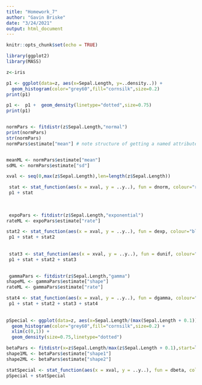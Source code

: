 ```yaml
---
title: "Homework_7"
author: "Gavin Briske"
date: "3/24/2021"
output: html_document
---
```


```r
knitr::opts_chunk$set(echo = TRUE)

library(ggplot2) 
library(MASS) 

```


```r

z<-iris

p1 <- ggplot(data=z, aes(x=Sepal.Length, y=..density..)) +
  geom_histogram(color="grey60",fill="cornsilk",size=0.2) 
print(p1)

p1 <-  p1 +  geom_density(linetype="dotted",size=0.75)
print(p1)


normPars <- fitdistr(z$Sepal.Length,"normal")
print(normPars)
str(normPars)
normPars$estimate["mean"] # note structure of getting a named attribute


meanML <- normPars$estimate["mean"]
sdML <- normPars$estimate["sd"]

xval <- seq(0,max(z$Sepal.Length),len=length(z$Sepal.Length))

 stat <- stat_function(aes(x = xval, y = ..y..), fun = dnorm, colour="red", n = length(z$Sepal.Length), args = list(mean = meanML, sd = sdML))
 p1 + stat
 
 
 
 expoPars <- fitdistr(z$Sepal.Length,"exponential")
rateML <- expoPars$estimate["rate"]

stat2 <- stat_function(aes(x = xval, y = ..y..), fun = dexp, colour="blue", n = length(z$Sepal.Length), args = list(rate=rateML))
 p1 + stat + stat2
 
 
 stat3 <- stat_function(aes(x = xval, y = ..y..), fun = dunif, colour="darkgreen", n = length(z$Sepal.Length), args = list(min=min(z$Sepal.Length), max=max(z$Sepal.Length)))
 p1 + stat + stat2 + stat3

 
 gammaPars <- fitdistr(z$Sepal.Length,"gamma")
shapeML <- gammaPars$estimate["shape"]
rateML <- gammaPars$estimate["rate"]

stat4 <- stat_function(aes(x = xval, y = ..y..), fun = dgamma, colour="brown", n = length(z$Sepal.Length), args = list(shape=shapeML, rate=rateML))
 p1 + stat + stat2 + stat3 + stat4
 
 
pSpecial <- ggplot(data=z, aes(x=Sepal.Length/(max(Sepal.Length + 0.1)), y=..density..)) +
  geom_histogram(color="grey60",fill="cornsilk",size=0.2) + 
  xlim(c(0,1)) +
  geom_density(size=0.75,linetype="dotted")

betaPars <- fitdistr(x=z$Sepal.Length/max(z$Sepal.Length + 0.1),start=list(shape1=1,shape2=2),"beta")
shape1ML <- betaPars$estimate["shape1"]
shape2ML <- betaPars$estimate["shape2"]

statSpecial <- stat_function(aes(x = xval, y = ..y..), fun = dbeta, colour="orchid", n = length(z$Sepal.Length), args = list(shape1=shape1ML,shape2=shape2ML))
pSpecial + statSpecial


```

